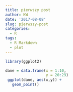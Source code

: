 ```yaml
---
title: pierwszy post
author: KW
date: '2017-08-08'
slug: pierwszy-post
categories:
  - R
tags:
  - R Markdown
  - plot
---
```


```r

library(ggplot2)

dane = data.frame(x = 1:10,
                  y = 20:29)
 ggplot(dane, aes(x,y)) +
   geom_point()


```


